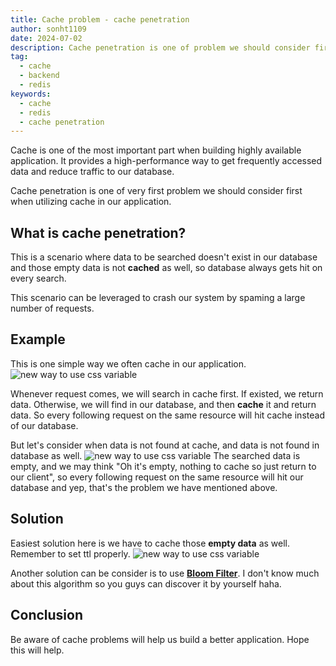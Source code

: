 ```yaml
---
title: Cache problem - cache penetration
author: sonht1109
date: 2024-07-02
description: Cache penetration is one of problem we should consider first when utilizing cache in our application.
tag:
  - cache
  - backend
  - redis
keywords:
  - cache
  - redis
  - cache penetration
---
```

Cache is one of the most important part when building highly available application. It provides a high-performance way to get frequently accessed data and reduce traffic to our database.

Cache penetration is one of very first problem we should consider first when utilizing cache in our application.

## What is cache penetration?

This is a scenario where data to be searched doesn't exist in our database and those empty data is not **cached** as well, so database always gets hit on every search.

This scenario can be leveraged to crash our system by spaming a large number of requests.

## Example

This is one simple way we often cache in our application.
![new way to use css variable](../../../public/images/cache-penetration-1.png)

Whenever request comes, we will search in cache first. If existed, we return data. Otherwise, we will find in our database, and then **cache** it and return data. So every following request on the same resource will hit cache instead of our database.

But let's consider when data is not found at cache, and data is not found in database as well.
![new way to use css variable](../../../public/images/cache-penetration-2.png)
The searched data is empty, and we may think "Oh it's empty, nothing to cache so just return to our client", so every following request on the same resource will hit our database and yep, that's the problem we have mentioned above.

## Solution

Easiest solution here is we have to cache those **empty data** as well. Remember to set ttl properly.
![new way to use css variable](../../../public/images/cache-penetration-3.png)

Another solution can be consider is to use [**Bloom Filter**](https://en.wikipedia.org/wiki/Bloom_filter). I don't know much about this algorithm so you guys can discover it by yourself haha.

## Conclusion
Be aware of cache problems will help us build a better application. Hope this will help.